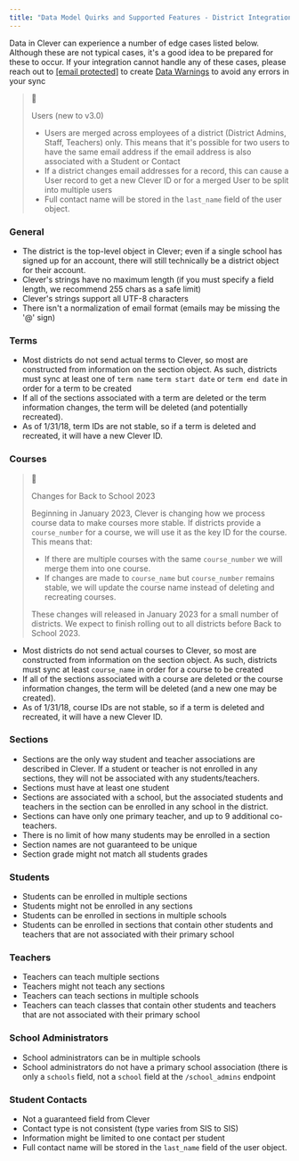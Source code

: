 ```yaml
---
title: "Data Model Quirks and Supported Features - District Integrations"
---
```


Data in Clever can experience a number of edge cases listed below. Although these are not typical cases, it's a good idea to be prepared for these to occur. If your integration cannot handle any of these cases, please reach out to [\[email protected\]](/cdn-cgi/l/email-protection#e48d8a9081839685908d8b8a97a4878881928196ca878b89) to create [Data Warnings](https://support.clever.com/hc/en-us/articles/202043083-What-are-data-warnings-and-data-errors-) to avoid any errors in your sync

> 📘
> 
> Users (new to v3.0)
> 
> * Users are merged across employees of a district (District Admins, Staff, Teachers) only. This means that it's possible for two users to have the same email address if the email address is also associated with a Student or Contact
> * If a district changes email addresses for a record, this can cause a User record to get a new Clever ID or for a merged User to be split into multiple users
> * Full contact name will be stored in the `last_name` field of the user object.

### General

* The district is the top-level object in Clever; even if a single school has signed up for an account, there will still technically be a district object for their account.
* Clever's strings have no maximum length (if you must specify a field length, we recommend 255 chars as a safe limit)
* Clever's strings support all UTF-8 characters
* There isn't a normalization of email format (emails may be missing the '@' sign)

### Terms

* Most districts do not send actual terms to Clever, so most are constructed from information on the section object. As such, districts must sync at least one of `term name` `term start date` or `term end date` in order for a term to be created
* If all of the sections associated with a term are deleted or the term information changes, the term will be deleted (and potentially recreated).
* As of 1/31/18, term IDs are not stable, so if a term is deleted and recreated, it will have a new Clever ID.

### Courses

> 📘
> 
> Changes for Back to School 2023
> 
> Beginning in January 2023, Clever is changing how we process course data to make courses more stable. If districts provide a `course_number` for a course, we will use it as the key ID for the course. This means that:
> 
> * If there are multiple courses with the same `course_number` we will merge them into one course.
> * If changes are made to `course_name` but `course_number` remains stable, we will update the course name instead of deleting and recreating courses.
> 
> These changes will released in January 2023 for a small number of districts. We expect to finish rolling out to all districts before Back to School 2023.

* Most districts do not send actual courses to Clever, so most are constructed from information on the section object. As such, districts must sync at least `course_name` in order for a course to be created
* If all of the sections associated with a course are deleted or the course information changes, the term will be deleted (and a new one may be created).
* As of 1/31/18, course IDs are not stable, so if a term is deleted and recreated, it will have a new Clever ID.

### Sections

* Sections are the only way student and teacher associations are described in Clever. If a student or teacher is not enrolled in any sections, they will not be associated with any students/teachers.
* Sections must have at least one student
* Sections are associated with a school, but the associated students and teachers in the section can be enrolled in any school in the district.
* Sections can have only one primary teacher, and up to 9 additional co-teachers.
* There is no limit of how many students may be enrolled in a section
* Section names are not guaranteed to be unique
* Section grade might not match all students grades

### Students

* Students can be enrolled in multiple sections
* Students might not be enrolled in any sections
* Students can be enrolled in sections in multiple schools
* Students can be enrolled in sections that contain other students and teachers that are not associated with their primary school

### Teachers

* Teachers can teach multiple sections
* Teachers might not teach any sections
* Teachers can teach sections in multiple schools
* Teachers can teach classes that contain other students and teachers that are not associated with their primary school

### School Administrators

* School administrators can be in multiple schools
* School administrators do not have a primary school association (there is only a `schools` field, not a `school` field at the `/school_admins` endpoint

### Student Contacts

* Not a guaranteed field from Clever
* Contact type is not consistent (type varies from SIS to SIS)
* Information might be limited to one contact per student
* Full contact name will be stored in the `last_name` field of the user object.